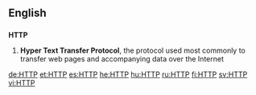==English==

==={{initialism}}===
'''HTTP'''

# '''Hyper Text Transfer Protocol''', the protocol used most commonly to transfer web pages and accompanying data over the Internet

[[de:HTTP]]
[[et:HTTP]]
[[es:HTTP]]
[[he:HTTP]]
[[hu:HTTP]]
[[ru:HTTP]]
[[fi:HTTP]]
[[sv:HTTP]]
[[vi:HTTP]]